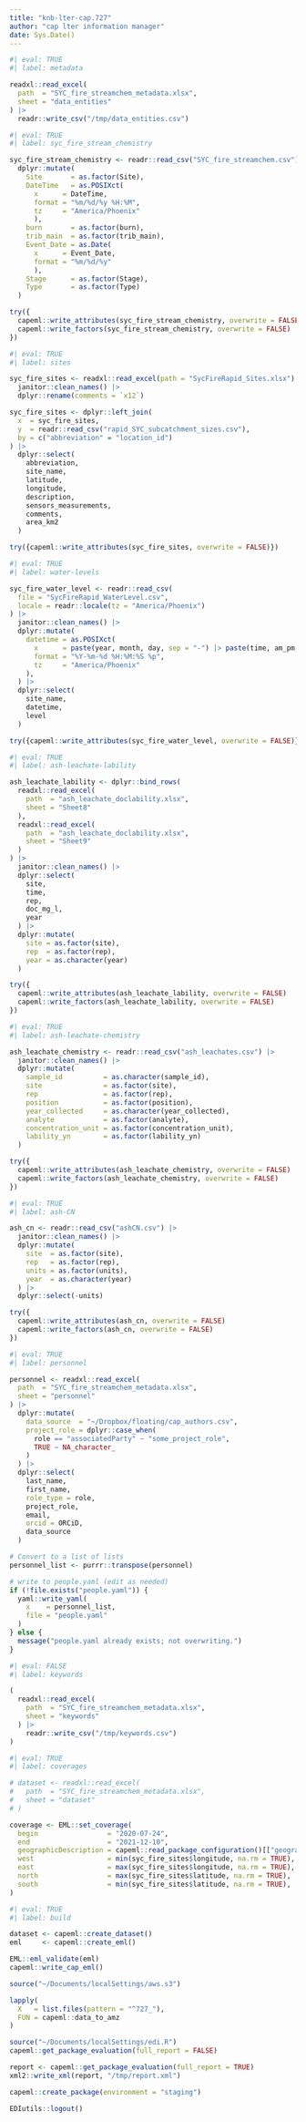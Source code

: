 ```yaml
---
title: "knb-lter-cap.727"
author: "cap lter information manager"
date: Sys.Date()
---
```


```r
#| eval: TRUE
#| label: metadata

readxl::read_excel(
  path  = "SYC_fire_streamchem_metadata.xlsx",
  sheet = "data_entities"
) |>
  readr::write_csv("/tmp/data_entities.csv")
```

```r
#| eval: TRUE
#| label: syc_fire_stream_chemistry

syc_fire_stream_chemistry <- readr::read_csv("SYC_fire_streamchem.csv") |>
  dplyr::mutate(
    Site       = as.factor(Site),
    DateTime   = as.POSIXct(
      x      = DateTime,
      format = "%m/%d/%y %H:%M",
      tz     = "America/Phoenix"
      ),
    burn       = as.factor(burn),
    trib_main  = as.factor(trib_main),
    Event_Date = as.Date(
      x      = Event_Date,
      format = "%m/%d/%y"
      ),
    Stage      = as.factor(Stage),
    Type       = as.factor(Type)
  )

try({
  capeml::write_attributes(syc_fire_stream_chemistry, overwrite = FALSE)
  capeml::write_factors(syc_fire_stream_chemistry, overwrite = FALSE)
})

```

```r
#| eval: TRUE
#| label: sites

syc_fire_sites <- readxl::read_excel(path = "SycFireRapid_Sites.xlsx") |>
  janitor::clean_names() |>
  dplyr::rename(comments = `x12`)

syc_fire_sites <- dplyr::left_join(
  x  = syc_fire_sites,
  y  = readr::read_csv("rapid_SYC_subcatchment_sizes.csv"),
  by = c("abbreviation" = "location_id")
) |>
  dplyr::select(
    abbreviation,
    site_name,
    latitude,
    longitude,
    description,
    sensors_measurements,
    comments,
    area_km2
  )

try({capeml::write_attributes(syc_fire_sites, overwrite = FALSE)})

```

```r
#| eval: TRUE
#| label: water-levels

syc_fire_water_level <- readr::read_csv(
  file = "SycFireRapid_WaterLevel.csv",
  locale = readr::locale(tz = "America/Phoenix")
) |>
  janitor::clean_names() |>
  dplyr::mutate(
    datetime = as.POSIXct(
      x      = paste(year, month, day, sep = "-") |> paste(time, am_pm, sep = " "),
      format = "%Y-%m-%d %H:%M:%S %p",
      tz     = "America/Phoenix"
    ),
  ) |>
  dplyr::select(
    site_name,
    datetime,
    level
  )

try({capeml::write_attributes(syc_fire_water_level, overwrite = FALSE)})

```

```r
#| eval: TRUE
#| label: ash-leachate-lability

ash_leachate_lability <- dplyr::bind_rows(
  readxl::read_excel(
    path  = "ash_leachate_doclability.xlsx",
    sheet = "Sheet8"
  ),
  readxl::read_excel(
    path  = "ash_leachate_doclability.xlsx",
    sheet = "Sheet9"
  )
) |>
  janitor::clean_names() |>
  dplyr::select(
    site,
    time,
    rep,
    doc_mg_l,
    year
  ) |>
  dplyr::mutate(
    site = as.factor(site),
    rep  = as.factor(rep),
    year = as.character(year)
  )

try({
  capeml::write_attributes(ash_leachate_lability, overwrite = FALSE)
  capeml::write_factors(ash_leachate_lability, overwrite = FALSE)
})

```

```r
#| eval: TRUE
#| label: ash-leachate-chemistry

ash_leachate_chemistry <- readr::read_csv("ash_leachates.csv") |>
  janitor::clean_names() |>
  dplyr::mutate(
    sample_id          = as.character(sample_id),
    site               = as.factor(site),
    rep                = as.factor(rep),
    position           = as.factor(position),
    year_collected     = as.character(year_collected),
    analyte            = as.factor(analyte),
    concentration_unit = as.factor(concentration_unit),
    lability_yn        = as.factor(lability_yn)
  )

try({
  capeml::write_attributes(ash_leachate_chemistry, overwrite = FALSE)
  capeml::write_factors(ash_leachate_chemistry, overwrite = FALSE)
})

```

```r
#| eval: TRUE
#| label: ash-CN

ash_cn <- readr::read_csv("ashCN.csv") |>
  janitor::clean_names() |>
  dplyr::mutate(
    site  = as.factor(site),
    rep   = as.factor(rep),
    units = as.factor(units),
    year  = as.character(year)
  ) |>
  dplyr::select(-units)

try({
  capeml::write_attributes(ash_cn, overwrite = FALSE)
  capeml::write_factors(ash_cn, overwrite = FALSE)
})

```

```r
#| eval: TRUE
#| label: personnel

personnel <- readxl::read_excel(
  path  = "SYC_fire_streamchem_metadata.xlsx",
  sheet = "personnel"
) |>
  dplyr::mutate(
    data_source  = "~/Dropbox/floating/cap_authors.csv",
    project_role = dplyr::case_when(
      role == "associatedParty" ~ "some_project_role",
      TRUE ~ NA_character_
    )
  ) |>
  dplyr::select(
    last_name,
    first_name,
    role_type = role,
    project_role,
    email,
    orcid = ORCiD,
    data_source
  )

# Convert to a list of lists
personnel_list <- purrr::transpose(personnel)

# write to people.yaml (edit as needed)
if (!file.exists("people.yaml")) {
  yaml::write_yaml(
    x    = personnel_list,
    file = "people.yaml"
  )
} else {
  message("people.yaml already exists; not overwriting.")
}

```


```r
#| eval: FALSE
#| label: keywords

(
  readxl::read_excel(
    path  = "SYC_fire_streamchem_metadata.xlsx",
    sheet = "keywords"
  ) |>
    readr::write_csv("/tmp/keywords.csv")
)
```


```r
#| eval: TRUE
#| label: coverages

# dataset <- readxl::read_excel(
#   path  = "SYC_fire_streamchem_metadata.xlsx",
#   sheet = "dataset"
# )

coverage <- EML::set_coverage(
  begin                 = "2020-07-24",
  end                   = "2021-12-10",
  geographicDescription = capeml::read_package_configuration()[["geographic_description"]],
  west                  = min(syc_fire_sites$longitude, na.rm = TRUE),
  east                  = max(syc_fire_sites$longitude, na.rm = TRUE),
  north                 = max(syc_fire_sites$latitude, na.rm = TRUE),
  south                 = min(syc_fire_sites$latitude, na.rm = TRUE),
)
```


```r
#| eval: TRUE
#| label: build

dataset <- capeml::create_dataset()
eml     <- capeml::create_eml()

EML::eml_validate(eml)
capeml::write_cap_eml()

source("~/Documents/localSettings/aws.s3")

lapply(
  X   = list.files(pattern = "^727_"),
  FUN = capeml::data_to_amz
)

source("~/Documents/localSettings/edi.R")
capeml::get_package_evaluation(full_report = FALSE)

report <- capeml::get_package_evaluation(full_report = TRUE)
xml2::write_xml(report, "/tmp/report.xml")

capeml::create_package(environment = "staging")

EDIutils::logout()

```